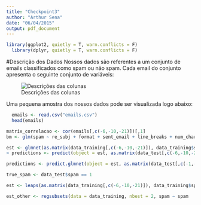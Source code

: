```yaml
---
title: "Checkpoint3"
author: "Arthur Sena"
date: "06/04/2015"
output: pdf_document
---
```

```r
library(ggplot2, quietly = T, warn.conflicts = F)
  library(dplyr, quietly = T, warn.conflicts = F)
```


#Descrição dos Dados
Nossos dados são referentes a um conjunto de emails classificados como spam ou não spam. Cada email do conjunto apresenta o seguinte conjunto de variáveis:

![Descrições das colunas](emails_descricoes.png)

Uma pequena amostra dos nossos dados pode ser visualizada logo abaixo:

```r
  emails <- read.csv("emails.csv")
  head(emails)
```


```r
matrix_correlacao <- cor(emails[,c(-6,-10,-21)])[,1]
bm <- glm(spam ~ re_subj + format + sent_email + line_breaks + num_char, data = data_training)

est <- glmnet(as.matrix(data_training[,c(-6,-10,-21)]), data_training$spam , family="binomial")
> predictions <- predict(object = est, as.matrix(data_test[,c(-6,-10,-21)]), type="response")

predictions <- predict.glmnet(object = est, as.matrix(data_test[,c(-1,-6,-10,-21)]), type="link", s = c(1)) > 0

true_spam <- data_test$spam == 1

est <- leaps(as.matrix(data_training[,c(-6,-10,-21)]), data_training$spam,names = names(data_training[,c(-6,-10,-21)]),method = "r2",nbest = 1)

est_other <- regsubsets(data = data_training, nbest = 2, spam ~ spam    +to_multiple  +from+	cc	+sent_email)
```

